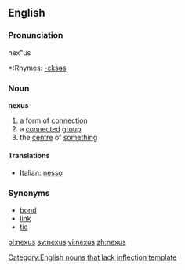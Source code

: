 ==English==

===Pronunciation===
nex"us
*:Rhymes: [[Rhymes:English:-ɛksəs|-ɛksəs]]

===Noun===
{{wikipedia}}
'''nexus'''
# a form of [[connection]]
# a [[connect]]ed [[group]]
# the [[centre]] of [[something]]

====Translations====
{{top}}
*Italian: [[nesso]] {{m}}
{{mid}}
{{bottom}}

===Synonyms===
* [[bond]]
* [[link]]
* [[tie]]

[[Category:English nouns that lack inflection template]]

[[pl:nexus]]
[[sv:nexus]]
[[vi:nexus]]
[[zh:nexus]]